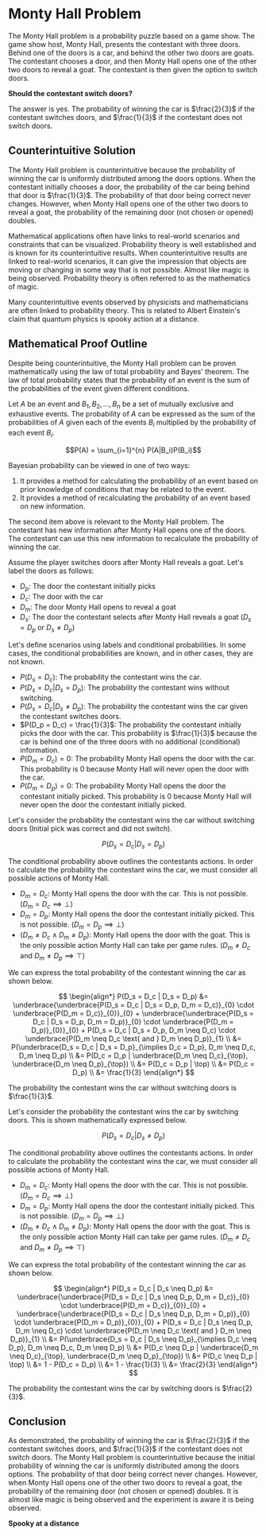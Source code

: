 # Monty Hall Problem

The Monty Hall problem is a probability puzzle based on a game show. The game show host, Monty Hall, presents the contestant with three doors. Behind one of the doors is a car, and behind the other two doors are goats. The contestant chooses a door, and then Monty Hall opens one of the other two doors to reveal a goat. The contestant is then given the option to switch doors. 

**Should the contestant switch doors?**

The answer is yes. The probability of winning the car is $\frac{2}{3}$ if the contestant switches doors, and $\frac{1}{3}$ if the contestant does not switch doors.

## Counterintuitive Solution

The Monty Hall problem is counterintuitive because the probability of winning the car is uniformly distributed among the doors options.  When the contestant initially chooses a door, the probability of the car being behind that door is $\frac{1}{3}$.  The probability of that door being correct never changes. However, when Monty Hall opens one of the other two doors to reveal a goat, the probability of the remaining door (not chosen or opened) doubles. 

Mathematical applications often have links to real-world scenarios and constraints that can be visualized.  Probability theory is well established and is known for its counterintuitive results.  When counterintuitive results are linked to real-world scenarios, it can give the impression that objects are moving or changing in some way that is not possible.  Almost like magic is being observed.  Probability theory is often referred to as the mathematics of magic. 

Many counterintuitive events observed by physicists and mathematicians are often linked to probability theory.  This is related to Albert Einstein's claim that quantum physics is spooky action at a distance.  

## Mathematical Proof Outline

Despite being counterintuitive, the Monty Hall problem can be proven mathematically using the law of total probability and Bayes' theorem.  The law of total probability states that the probability of an event is the sum of the probabilities of the event given different conditions.  

Let $A$ be an event and $B_1, B_2, ..., B_n$ be a set of mutually exclusive and exhaustive events.  The probability of $A$ can be expressed as the sum of the probabilities of $A$ given each of the events $B_i$ multiplied by the probability of each event $B_i$.

$$P(A) = \sum_{i=1}^{n} P(A|B_i)P(B_i)$$

Bayesian probability can be viewed in one of two ways:

1. It provides a method for calculating the probabiliby of an event based on prior knowledge of conditions that may be related to the event.  
2. It provides a method of recalculating the probability of an event based on new information.

The second item above is relevant to the Monty Hall problem.  The contestant has new information after Monty Hall opens one of the doors.  The contestant can use this new information to recalculate the probability of winning the car.

Assume the player switches doors after Monty Hall reveals a goat. Let's label the doors as follows:

- $D_p$: The door the contestant initially picks
- $D_c$: The door with the car
- $D_m$: The door Monty Hall opens to reveal a goat
- $D_s$: The door the contestant selects after Monty Hall reveals a goat ($D_s = D_p$ or $D_s \neq D_p$)

Let's define scenarios using labels and conditional probabilities.  In some cases, the conditional probabilities are known, and in other cases, they are not known.  

* $P(D_s = D_c)$: The probability the contestant wins the car.
* $P(D_s = D_c | D_s = D_p)$: The probability the contestant wins without switching.
* $P(D_s = D_c | D_s \neq D_p)$: The probability the contestant wins the car given the contestant switches doors.
* $P(D_p = D_c) = \frac{1}{3}$: The probability the contestant initially picks the door with the car. This probability is $\frac{1}{3}$ because the car is behind one of the three doors with no additional (conditional) information.
* $P(D_m = D_c) = 0$: The probability Monty Hall opens the door with the car.  This probability is 0 because Monty Hall will never open the door with the car.
* $P(D_m = D_p) = 0$: The probability Monty Hall opens the door the contestant initially picked.  This probability is 0 because Monty Hall will never open the door the contestant initially picked.


Let's consider the probability the contestant wins the car without switching doors (Initial pick was correct and did not switch).  

$$P(D_s = D_c | D_s = D_p)$$

The conditional probability above outlines the contestants actions.  In order to calculate the probability the contestant wins the car, we must consider all possible actions of Monty Hall.  

* $D_m = D_c$: Monty Hall opens the door with the car.  This is not possible. ($D_m = D_c \implies \bot$)
* $D_m = D_p$: Monty Hall opens the door the contestant initially picked.  This is not possible. ($D_m = D_p \implies \bot$)
* $(D_m \neq D_c \land D_m \neq D_p)$: Monty Hall opens the door with the goat.  This is the only possible action Monty Hall can take per game rules. ($D_m \neq D_c \text{ and } D_m \neq D_p \implies \top$)

We can express the total probability of the contestant winning the car as shown below.


$$
\begin{align*}
P(D_s = D_c | D_s = D_p) &= \underbrace{\underbrace{P(D_s = D_c | D_s = D_p, D_m = D_c)}_{0} \cdot \underbrace{P(D_m = D_c)}_{0}}_{0} + \underbrace{\underbrace{P(D_s = D_c | D_s = D_p, D_m = D_p)}_{0} \cdot \underbrace{P(D_m = D_p)}_{0}}_{0}  + P(D_s = D_c | D_s = D_p, D_m \neq D_c) \cdot \underbrace{P(D_m \neq D_c \text{ and } D_m \neq D_p)}_{1} \\
&= P(\underbrace{D_s = D_c | D_s = D_p}_{\implies D_c = D_p}, D_m \neq D_c, D_m \neq D_p) \\
&= P(D_c = D_p | \underbrace{D_m \neq D_c}_{\top}, \underbrace{D_m \neq D_p}_{\top}) \\
&= P(D_c = D_p | \top) \\
&= P(D_c = D_p) \\
&= \frac{1}{3}
\end{align*}
$$

The probability the contestant wins the car without switching doors is $\frac{1}{3}$.

Let's consider the probability the contestant wins the car by switching doors.  This is shown mathematically expressed below. 

$$P(D_s = D_c | D_s \neq D_p)$$

The conditional probability above outlines the contestants actions.  In order to calculate the probability the contestant wins the car, we must consider all possible actions of Monty Hall.

* $D_m = D_c$: Monty Hall opens the door with the car.  This is not possible. ($D_m = D_c \implies \bot$)
* $D_m = D_p$: Monty Hall opens the door the contestant initially picked.  This is not possible. ($D_m = D_p \implies \bot$)
* $(D_m \neq D_c \land D_m \neq D_p)$: Monty Hall opens the door with the goat.  This is the only possible action Monty Hall can take per game rules. ($D_m \neq D_c \text{ and } D_m \neq D_p \implies \top$)

We can express the total probability of the contestant winning the car as shown below.


$$
\begin{align*}
P(D_s = D_c | D_s \neq D_p) &= \underbrace{\underbrace{P(D_s = D_c | D_s \neq D_p, D_m = D_c)}_{0} \cdot \underbrace{P(D_m = D_c)}_{0}}_{0} + \underbrace{\underbrace{P(D_s = D_c | D_s \neq D_p, D_m = D_p)}_{0} \cdot \underbrace{P(D_m = D_p)}_{0}}_{0}  + P(D_s = D_c | D_s \neq D_p, D_m \neq D_c) \cdot \underbrace{P(D_m \neq D_c \text{ and } D_m \neq D_p)}_{1} \\
&= P(\underbrace{D_s = D_c | D_s \neq D_p}_{\implies D_c \neq D_p}, D_m \neq D_c, D_m \neq D_p) \\
&= P(D_c \neq D_p | \underbrace{D_m \neq D_c}_{\top}, \underbrace{D_m \neq D_p}_{\top}) \\
&= P(D_c \neq D_p | \top) \\
&= 1 - P(D_c = D_p) \\
&= 1 - \frac{1}{3} \\
&= \frac{2}{3}
\end{align*}
$$

The probability the contestant wins the car by switching doors is $\frac{2}{3}$.

## Conclusion

As demonstrated, the probability of winning the car is $\frac{2}{3}$ if the contestant switches doors, and $\frac{1}{3}$ if the contestant does not switch doors.  The Monty Hall problem is counterintuitive because the initial probability of winning the car is uniformly distributed among the doors options.  The probability of that door being correct never changes. However, when Monty Hall opens one of the other two doors to reveal a goat, the probability of the remaining door (not chosen or opened) doubles.  It is almost like magic is being observed and the experiment is aware it is being observed.  

**Spooky at a distance**





